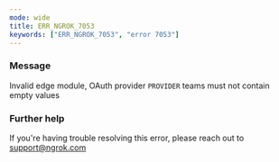```yaml
---
mode: wide
title: ERR_NGROK_7053
keywords: ["ERR_NGROK_7053", "error 7053"]
---
```



### Message

Invalid edge module, OAuth provider `PROVIDER` teams must not contain empty values

<ErrorDetails />

### Further help

If you're having trouble resolving this error, please reach out to [support@ngrok.com](mailto:support@ngrok.com?subject=Help%20with%20ERR_NGROK_7053)
